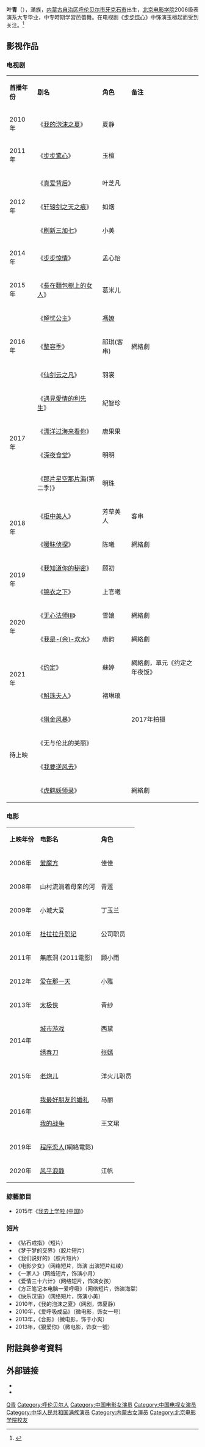 {{Otheruses|叶青}}
{{藝人
| 姓名 = 葉青
| 類型 = 女演员
| 圖片 = 
| 罗马拼音 = Ye Qing
| 英文名 = Julia
| 暱稱 = 小美、叶小美、青儿、牙签黄瓜，青青
| 國籍 = {{PRC}}
| 民族 = [[滿族|滿族]]
| 出生日期 = {{Birth date and age|1988|11|13}}
| 出生地點 = {{CHN}}[[内蒙古自治區|内蒙古]][[呼伦贝尔市|呼伦贝尔市]][[牙克石市|牙克石市]]
| 職業 = [[演员|演员]]
| 語言 = [[普通話|普通話]]、[[英语|英语]]
| 教育程度 = [[北京电影学院|北京电影学院]]表演系(高职)
| 代表作 = 《[[步步惊心_(电视剧)|步步惊心]]》<br>《[[步步惊情|步步惊情]]》
| 活躍年代 = 2006年至今
| 經紀公司 = [[中影演艺经纪公司|中影演艺经纪公司]]
| 網站 = 
| imdb = 5328316
}}
'''叶青'''（{{bd|1988年|11月13日|catIdx=Y}}），滿族，[[内蒙古自治区|内蒙古自治区]][[呼伦贝尔市|呼伦贝尔市]][[牙克石市|牙克石市]]出生，[[北京电影学院|北京电影学院]]2006级表演系大专毕业，中专時期学習芭蕾舞。在电视剧《[[步步惊心_(电视剧)|步步惊心]]》中饰演玉檀起而受到关注。<ref>{{Cite web |url=http://dailynews.sina.com/gb/ent/tv/sinacn/20111027/20032874449.html |title=新浪影劇新聞 2011年10月27日 大连晚报 《“玉檀”大连拍戏 叶青遗憾与九阿哥对手戏太少》 |accessdate=2011年11月14日 |archive-date=2014年7月26日 |archive-url=https://web.archive.org/web/20140726211250/http://dailynews.sina.com/gb/ent/tv/sinacn/20111027/20032874449.html |dead-url=no }}</ref>

==影视作品==
=== 电视剧 ===
{| class="wikitable"
|- style="background:pink; color:black" align="center"
|'''首播年份'''||'''剧名'''||'''角色'''||'''备注'''
|-
|2010年||《[[我的泡沫之夏|我的泡沫之夏]]》|| 夏静 ||
|-
|2011年||《[[步步驚心_(电视剧)|步步驚心]]》|| 玉檀 ||
|-
|rowspan="3" |2012年||《[[真爱背后|真爱背后]]》|| 叶芝凡|| 
|-
|《[[轩辕剑之天之痕|轩辕剑之天之痕]]》||如烟||
|-
|《[[刷新3+7|刷新三加七]]》||小美||
|-
|rowspan="1" |2014年||《[[步步惊情|步步惊情]]》||孟心怡||
|-
|rowspan="1" |2015年||《[[長在麵包樹上的女人|長在麵包樹上的女人]]》||葛米儿||
|-
|rowspan="3" |2016年||《[[解忧公主_(电视剧)|解忧公主]]》||  [[馮嫽|馮嫽]] ||
|-
|《[[整容季|整容季]]》|| 祁琪(客串) ||網絡劇
|-
|《[[仙剑云之凡|仙剑云之凡]]》||  羽裳 ||
|-
|rowspan="4" |2017年||《[[遇見愛情的利先生|遇見愛情的利先生]]》||  紀智珍 ||
|-
| 《[[漂洋过海来看你|漂洋过海来看你]]》||  唐果果 ||
|-
|《[[深夜食堂_(亚洲华语版)|深夜食堂]]》||  明明 ||
|-
|《[[那片星空那片海|那片星空那片海]](第二季)》|| 明珠  ||
|-
|rowspan="2" |2018年||《[[柜中美人|柜中美人]]》|| 芳草美人 ||客串
|-
| 《[[暧昧侦探|暧昧侦探]]》|| 陈曦  ||網絡劇
|-
|rowspan="2" |2019年||《[[我知道你的秘密|我知道你的秘密]]》|| 顾初 ||
|-
|《[[锦衣之下|锦衣之下]]》|| 上官曦  ||
|-
|rowspan="2" |2020年||《[[无心法师III|无心法师III]]》||雪娘 || 網絡劇
|-
|《[[我是余欢水|我是-{余}-欢水]]》|| 唐韵 ||網絡劇 
|-
|rowspan="2" |2021年||《[[约定_(电视剧)|约定]]》|| 蘇婷  ||網絡劇，單元《约定之年夜饭》
|-
|《[[斛珠夫人|斛珠夫人]]》|| 褚琳琅 ||
|-
|rowspan="4" |待上映||《[[猎金风暴|猎金风暴]]》||   ||2017年拍摄
|-
|《无与伦比的美丽》|| ||
|-
|《[[我要逆风去|我要逆风去]]》|| ||
|-
|《[[虎鹤妖师录|虎鹤妖师录]]》|| ||網絡劇
|}

===电影===
{| class="wikitable"
|- style="background:pink; color:black" align="center"
| '''上映年份''' ||  '''电影名''' || '''角色''' 
|-
|rowspan="1" |2006年||[[爱魔方|爱魔方]]||佳佳
|-
|rowspan="1" |2008年||山村流淌着母亲的河||青莲
|-
|rowspan="1" |2009年||小城大爱||丁玉兰
|-
|rowspan="1" |2010年||[[杜拉拉升职记_(电影)|杜拉拉升职记]]||公司职员 
|-
|rowspan="1" |2011年 || 無底洞 (2011電影) || 顾小雨  
|-
|rowspan="1" |2012年 ||[[爱在那一天|爱在那一天]]||小雅
|-
|rowspan="1" |2013年 ||[[太极侠|太极侠]]||青纱
|-
|rowspan="2" |2014年 ||[[城市游戏|城市游戏]]||西黛
|-
|[[绣春刀_(电影)|绣春刀]]||[[孝哀悊皇后|张嫣]]
|-
|rowspan="1" |2015年||[[老炮儿|老炮儿]]||洋火儿职员
|-
|rowspan="2" |2016年 ||[[我最好朋友的婚礼_(中国大陆电影)|我最好朋友的婚礼]]||马丽
|-
|[[我的战争_(电影)|我的战争]]||王文珺
|-
| 2019年 ||[[程序恋人|程序恋人]](網絡電影)|| 
|-
|2020年  ||[[风平浪静|风平浪静]] || 江帆
|}

===綜藝節目===
*2015年《[[我去上学啦_(中国)|我去上学啦 (中国)]]》

===短片===
*《钻石戒指》（短片）
*《梦于梦的交界》（胶片短片）　　
*《我们说好的》（胶片短片）
*《电影少女》（网络短片，饰演  出演短片红绫）
*《一家人》（网络短片，饰演小月）
*《爱情三十六计》（网络短片，饰演女孩）
*《方正笔记本电脑一爱呼吸》（网络短片，饰演海棠）
*《快乐汉语》（网络短片，饰演小美）
*2010年，《我的泡沫之夏》（网剧，饰夏静）
*2010年，《爱呼吸成品》（微电影，饰女一号）
*2013年，《合影》（微电影，饰于小爽）
*2013年，《狠爱你》（微电影，饰女一號）

==附註與參考資料==
{{reflist}}

==外部链接==
* {{sinablog|qing1113|叶青}}
* {{sinaweibo|yeqing1113|叶青}}

{{DEFAULTSORT:y叶}}
[[Category:葉姓|Q青]]
[[Category:呼伦贝尔人|Category:呼伦贝尔人]]
[[Category:中国电影女演员|Category:中国电影女演员]]
[[Category:中国电视女演员|Category:中国电视女演员]]
[[Category:中华人民共和国满族演员|Category:中华人民共和国满族演员]]
[[Category:内蒙古女演员|Category:内蒙古女演员]]
[[Category:北京电影学院校友|Category:北京电影学院校友]]